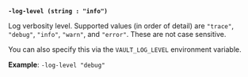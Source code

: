 <a id="operator-flag-log-level" />

**`-log-level (string : "info")`**

Log verbosity level. Supported values (in order of detail) are `"trace"`, 
`"debug"`, `"info"`, `"warn"`, and `"error"`. These are not case sensitive.

You can also specify this via the `VAULT_LOG_LEVEL` environment variable.

**Example**: `-log-level "debug"`
